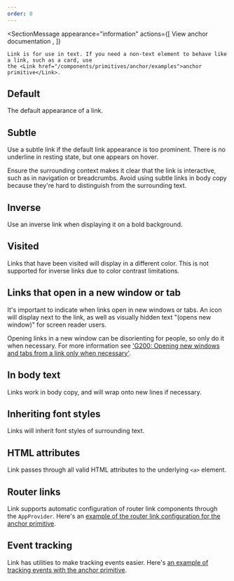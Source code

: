 ```yaml
---
order: 0
---
```




<SectionMessage
	appearance="information"
	actions={[
		<SectionMessageAction href="/components/primitives/anchor/examples">
			View anchor documentation
		</SectionMessageAction>,
	]}
>
	Link is for use in text. If you need a non-text element to behave like a link, such as a card, use
	the <Link href="/components/primitives/anchor/examples">anchor primitive</Link>.
</SectionMessage>

## Default

The default appearance of a link.

<Example Component={Default} packageName="@atlaskit/link" />

## Subtle

Use a subtle link if the default link appearance is too prominent. There is no underline in resting
state, but one appears on hover.

Ensure the surrounding context makes it clear that the link is interactive, such as in navigation or
breadcrumbs. Avoid using subtle links in body copy because they're hard to distinguish from the
surrounding text.

<Example Component={Subtle} packageName="@atlaskit/link" />

## Inverse

Use an inverse link when displaying it on a bold background.

<Example Component={Inverse} packageName="@atlaskit/link" backgroundColor="blue" />

## Visited

Links that have been visited will display in a different color. This is not supported for inverse
links due to color contrast limitations.

<Example Component={Visited} packageName="@atlaskit/link" />

## Links that open in a new window or tab

It's important to indicate when links open in new windows or tabs. An icon will display next to the
link, as well as visually hidden text "(opens new window)" for screen reader users.

Opening links in a new window can be disorienting for people, so only do it when necessary. For more
information see
['G200: Opening new windows and tabs from a link only when necessary'](https://www.w3.org/TR/WCAG20-TECHS/G200.html).

<Example Component={NewWindow} packageName="@atlaskit/link" />

## In body text

Links work in body copy, and will wrap onto new lines if necessary.

<Example Component={BodyCopy} packageName="@atlaskit/link" />

## Inheriting font styles

Links will inherit font styles of surrounding text.

<Example Component={FontStyleInheritance} packageName="@atlaskit/link" />

## HTML attributes

Link passes through all valid HTML attributes to the underlying `<a>` element.

<Example Component={HtmlAttributes} packageName="@atlaskit/link" />

## Router links

Link supports automatic configuration of router link components through the `AppProvider`. Here's an
[example of the router link configuration for the anchor primitive](/components/primitives/anchor/examples#router-links).

## Event tracking

Link has utilities to make tracking events easier. Here's
[an example of tracking events with the anchor primitive](/components/primitives/anchor/examples#event-tracking).
